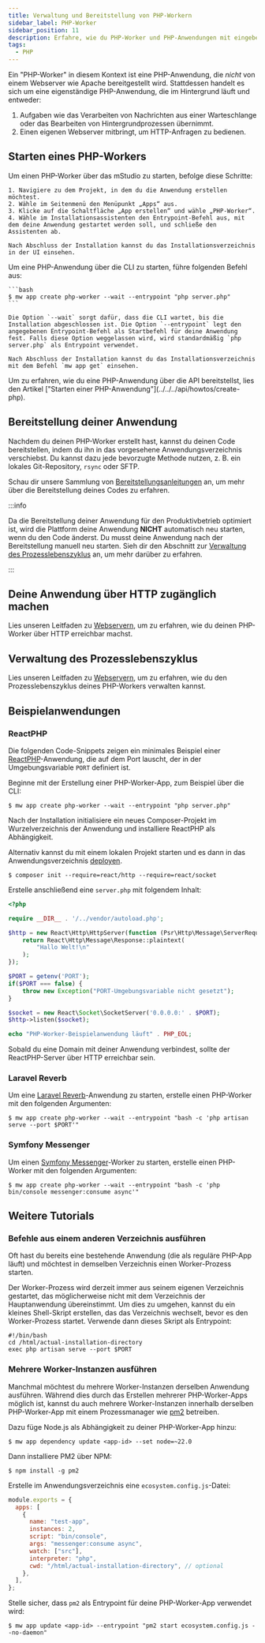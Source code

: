 ```yaml
---
title: Verwaltung und Bereitstellung von PHP-Workern
sidebar_label: PHP-Worker
sidebar_position: 11
description: Erfahre, wie du PHP-Worker und PHP-Anwendungen mit eingebetteten Webservern bereitstellst und verwaltest.
tags:
  - PHP
---
```



Ein "PHP-Worker" in diesem Kontext ist eine PHP-Anwendung, die _nicht_ von einem Webserver wie Apache bereitgestellt wird. Stattdessen handelt es sich um eine eigenständige PHP-Anwendung, die im Hintergrund läuft und entweder:

1. Aufgaben wie das Verarbeiten von Nachrichten aus einer Warteschlange oder das Bearbeiten von Hintergrundprozessen übernimmt.
2. Einen eigenen Webserver mitbringt, um HTTP-Anfragen zu bedienen.

## Starten eines PHP-Workers

<Tabs groupId="access-mode">
  <TabItem value="gui" label="mStudio UI">
    Um einen PHP-Worker über das mStudio zu starten, befolge diese Schritte:

    1. Navigiere zu dem Projekt, in dem du die Anwendung erstellen möchtest.
    2. Wähle im Seitenmenü den Menüpunkt „Apps“ aus.
    3. Klicke auf die Schaltfläche „App erstellen“ und wähle „PHP-Worker“.
    4. Wähle im Installationsassistenten den Entrypoint-Befehl aus, mit dem deine Anwendung gestartet werden soll, und schließe den Assistenten ab.

    Nach Abschluss der Installation kannst du das Installationsverzeichnis in der UI einsehen.

  </TabItem>
  <TabItem value="cli" label="CLI">
    Um eine PHP-Anwendung über die CLI zu starten, führe folgenden Befehl aus:

    ```bash
    $ mw app create php-worker --wait --entrypoint "php server.php"
    ```

    Die Option `--wait` sorgt dafür, dass die CLI wartet, bis die Installation abgeschlossen ist. Die Option `--entrypoint` legt den angegebenen Entrypoint-Befehl als Startbefehl für deine Anwendung fest. Falls diese Option weggelassen wird, wird standardmäßig `php server.php` als Entrypoint verwendet.

    Nach Abschluss der Installation kannst du das Installationsverzeichnis mit dem Befehl `mw app get` einsehen.

  </TabItem>
  <TabItem value="api" label="API">
    Um zu erfahren, wie du eine PHP-Anwendung über die API bereitstellst, lies den Artikel ["Starten einer PHP-Anwendung"](../../../api/howtos/create-php).
  </TabItem>
</Tabs>

## Bereitstellung deiner Anwendung

Nachdem du deinen PHP-Worker erstellt hast, kannst du deinen Code bereitstellen, indem du ihn in das vorgesehene Anwendungsverzeichnis verschiebst. Du kannst dazu jede bevorzugte Methode nutzen, z. B. ein lokales Git-Repository, `rsync` oder SFTP.

Schau dir unsere Sammlung von [Bereitstellungsanleitungen][deployment] an, um mehr über die Bereitstellung deines Codes zu erfahren.

:::info

Da die Bereitstellung deiner Anwendung für den Produktivbetrieb optimiert ist, wird die Plattform deine Anwendung **NICHT** automatisch neu starten, wenn du den Code änderst. Du musst deine Anwendung nach der Bereitstellung manuell neu starten. Sieh dir den Abschnitt zur [Verwaltung des Prozesslebenszyklus](#managing-your-process-lifecycle) an, um mehr darüber zu erfahren.

:::

## Deine Anwendung über HTTP zugänglich machen

Lies unseren Leitfaden zu [Webservern](../webservers#making-your-app-accessible-via-http), um zu erfahren, wie du deinen PHP-Worker über HTTP erreichbar machst.

## Verwaltung des Prozesslebenszyklus

Lies unseren Leitfaden zu [Webservern](../webservers/#managing-your-process-lifecycle), um zu erfahren, wie du den Prozesslebenszyklus deines PHP-Workers verwalten kannst.

## Beispielanwendungen

### ReactPHP

Die folgenden Code-Snippets zeigen ein minimales Beispiel einer [ReactPHP](https://reactphp.org)-Anwendung, die auf dem Port lauscht, der in der Umgebungsvariable `PORT` definiert ist.

Beginne mit der Erstellung einer PHP-Worker-App, zum Beispiel über die CLI:

```shellsession title="Lokale Shell-Sitzung"
$ mw app create php-worker --wait --entrypoint "php server.php"
```

Nach der Installation initialisiere ein neues Composer-Projekt im Wurzelverzeichnis der Anwendung und installiere ReactPHP als Abhängigkeit.

Alternativ kannst du mit einem lokalen Projekt starten und es dann in das Anwendungsverzeichnis [deployen][deployment].

```shellsession title="SSH-Shell-Sitzung"
$ composer init --require=react/http --require=react/socket
```

Erstelle anschließend eine `server.php` mit folgendem Inhalt:

```php title="server.php"
<?php

require __DIR__ . '/../vendor/autoload.php';

$http = new React\Http\HttpServer(function (Psr\Http\Message\ServerRequestInterface $request) {
    return React\Http\Message\Response::plaintext(
        "Hallo Welt!\n"
    );
});

$PORT = getenv('PORT');
if($PORT === false) {
    throw new Exception("PORT-Umgebungsvariable nicht gesetzt");
}

$socket = new React\Socket\SocketServer('0.0.0.0:' . $PORT);
$http->listen($socket);

echo "PHP-Worker-Beispielanwendung läuft" . PHP_EOL;
```

Sobald du eine Domain mit deiner Anwendung verbindest, sollte der ReactPHP-Server über HTTP erreichbar sein.

### Laravel Reverb

Um eine [Laravel Reverb](https://reverb.laravel.com)-Anwendung zu starten, erstelle einen PHP-Worker mit den folgenden Argumenten:

```shellsession title="Lokale Shell-Sitzung"
$ mw app create php-worker --wait --entrypoint "bash -c 'php artisan serve --port $PORT'"
```

### Symfony Messenger

Um einen [Symfony Messenger](https://symfony.com/doc/current/messenger.html)-Worker zu starten, erstelle einen PHP-Worker mit den folgenden Argumenten:

```shellsession title="Lokale Shell-Sitzung"
$ mw app create php-worker --wait --entrypoint "bash -c 'php bin/console messenger:consume async'"
```

## Weitere Tutorials

### Befehle aus einem anderen Verzeichnis ausführen

Oft hast du bereits eine bestehende Anwendung (die als reguläre PHP-App läuft) und möchtest in demselben Verzeichnis einen Worker-Prozess starten.

Der Worker-Prozess wird derzeit immer aus seinem eigenen Verzeichnis gestartet, das möglicherweise nicht mit dem Verzeichnis der Hauptanwendung übereinstimmt. Um dies zu umgehen, kannst du ein kleines Shell-Skript erstellen, das das Verzeichnis wechselt, bevor es den Worker-Prozess startet. Verwende dann dieses Skript als Entrypoint:

```shell
#!/bin/bash
cd /html/actual-installation-directory
exec php artisan serve --port $PORT
```

### Mehrere Worker-Instanzen ausführen

Manchmal möchtest du mehrere Worker-Instanzen derselben Anwendung ausführen. Während dies durch das Erstellen mehrerer PHP-Worker-Apps möglich ist, kannst du auch mehrere Worker-Instanzen innerhalb derselben PHP-Worker-App mit einem Prozessmanager wie [pm2](https://pm2.keymetrics.io) betreiben.

Dazu füge Node.js als Abhängigkeit zu deiner PHP-Worker-App hinzu:

```shellsession title="Lokale Shell-Sitzung"
$ mw app dependency update <app-id> --set node=~22.0
```

Dann installiere PM2 über NPM:

```shellsession title="SSH-Shell-Sitzung"
$ npm install -g pm2
```

Erstelle im Anwendungsverzeichnis eine `ecosystem.config.js`-Datei:

```javascript title="ecosystem.config.js"
module.exports = {
  apps: [
    {
      name: "test-app",
      instances: 2,
      script: "bin/console",
      args: "messenger:consume async",
      watch: ["src"],
      interpreter: "php",
      cwd: "/html/actual-installation-directory", // optional
    },
  ],
};
```

Stelle sicher, dass `pm2` als Entrypoint für deine PHP-Worker-App verwendet wird:

```shellsession title="Lokale Shell-Sitzung"
$ mw app update <app-id> --entrypoint "pm2 start ecosystem.config.js --no-daemon"
```

[deployment]: /docs/v2/category/deployment-guides
